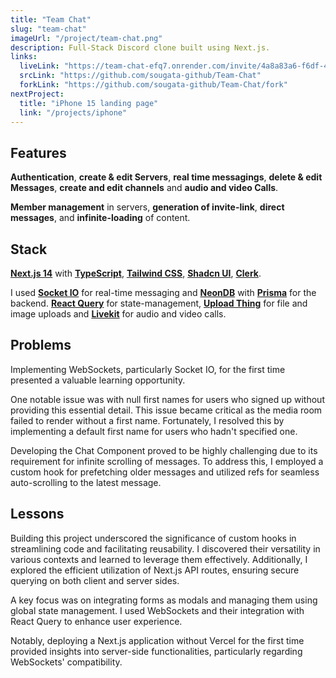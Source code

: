 ```yaml
---
title: "Team Chat"
slug: "team-chat"
imageUrl: "/project/team-chat.png"
description: Full-Stack Discord clone built using Next.js.
links:
  liveLink: "https://team-chat-efq7.onrender.com/invite/4a8a83a6-f6df-4644-90ee-d2c1093c0411"
  srcLink: "https://github.com/sougata-github/Team-Chat"
  forkLink: "https://github.com/sougata-github/Team-Chat/fork"
nextProject:
  title: "iPhone 15 landing page"
  link: "/projects/iphone"
---
```


## Features

**Authentication**, **create & edit Servers**, **real time messagings**, **delete & edit Messages**, **create and edit channels** and **audio and video Calls**.

**Member management** in servers, **generation of invite-link**, **direct messages**, and **infinite-loading** of content.

## Stack

**[Next.js 14](https://nextjs.org/)** with **[TypeScript](https://www.typescriptlang.org/)**, **[Tailwind CSS](https://tailwindcss.com/)**, **[Shadcn UI](https://ui.shadcn.com/)**, **[Clerk](https://clerk.com/)**.

I used **[Socket IO](https://socket.io/)** for real-time messaging and **[NeonDB](https://neon.tech/)** with **[Prisma](https://www.prisma.io/)** for the backend. **[React Query](https://tanstack.com/query/latest)** for state-management, **[Upload Thing](https://uploadthing.com/)** for file and image uploads and **[Livekit](https://livekit.io/)** for audio and video calls.

## Problems

Implementing WebSockets, particularly Socket IO, for the first time presented a valuable learning opportunity.

One notable issue was with null first names for users who signed up without providing this essential detail. This issue became critical as the media room failed to render without a first name. Fortunately, I resolved this by implementing a default first name for users who hadn't specified one.

Developing the Chat Component proved to be highly challenging due to its requirement for infinite scrolling of messages. To address this, I employed a custom hook for prefetching older messages and utilized refs for seamless auto-scrolling to the latest message.

## Lessons

Building this project underscored the significance of custom hooks in streamlining code and facilitating reusability. I discovered their versatility in various contexts and learned to leverage them effectively. Additionally, I explored the efficient utilization of Next.js API routes, ensuring secure querying on both client and server sides.

A key focus was on integrating forms as modals and managing them using global state management. I used WebSockets and their integration with React Query to enhance user experience.

Notably, deploying a Next.js application without Vercel for the first time provided insights into server-side functionalities, particularly regarding WebSockets' compatibility.
